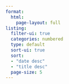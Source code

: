 ```yaml
---
format: 
  html:
    page-layout: full
listing:
  filter-ui: true
  categories: numbered
  type: default
  sort-ui: true
  sort:
  - "date desc"
  - "title desc"
  page-size: 5
---
```


```{=html}
<!-- Place JavaScript at the end of the document to ensure elements have been loaded -->
<script>
document.addEventListener("DOMContentLoaded", function(event) {
  var links = document.querySelectorAll('.quarto-post.image-right .body a');
  links.forEach(function(link) {
    link.setAttribute('target', '_parent');
  });
});
</script>
```
